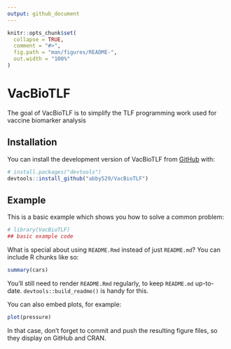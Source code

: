 ```yaml
---
output: github_document
---
```


<!-- README.md is generated from README.Rmd. Please edit that file -->

```r
knitr::opts_chunk$set(
  collapse = TRUE,
  comment = "#>",
  fig.path = "man/figures/README-",
  out.width = "100%"
)
```

# VacBioTLF

<!-- badges: start -->
<!-- badges: end -->

The goal of VacBioTLF is to simplify the TLF programming work used for vaccine biomarker analysis

## Installation

You can install the development version of VacBioTLF from [GitHub](https://github.com/) with:

``` r
# install.packages("devtools")
devtools::install_github("abby529/VacBioTLF")
```

## Example

This is a basic example which shows you how to solve a common problem:

```r
# library(VacBioTLF)
## basic example code
```

What is special about using `README.Rmd` instead of just `README.md`? You can include R chunks like so:

```r
summary(cars)
```

You'll still need to render `README.Rmd` regularly, to keep `README.md` up-to-date. `devtools::build_readme()` is handy for this.

You can also embed plots, for example:

```r
plot(pressure)
```

In that case, don't forget to commit and push the resulting figure files, so they display on GitHub and CRAN.
